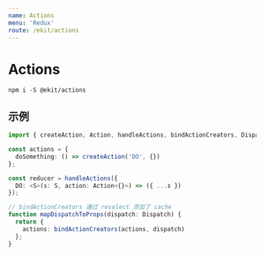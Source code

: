 ```yaml
---
name: Actions
menu: 'Redux'
route: /ekit/actions
---
```


# Actions

```shell
npm i -S @ekit/actions
```

## 示例

```typescript
import { createAction, Action, handleActions, bindActionCreators, Dispatch } from '@ekit/actions';

const actions = {
  doSomething: () => createAction('DO', {})
};

const reducer = handleActions({
  DO: <S>(s: S, action: Action<{}>) => ({ ...s })
});

// bindActionCreators 通过 reselect 添加了 cache
function mapDispatchToProps(dispatch: Dispatch) {
  return {
    actions: bindActionCreators(actions, dispatch)
  };
}
```
